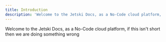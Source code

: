 ```yaml
---
title: Introduction
description: 'Welcome to the Jetski Docs, as a No-Code cloud platform, if this isn't short then we are doing something wrong.'
---
```

Welcome to the Jetski Docs, as a No-Code cloud platform, if this isn't short then we are doing something wrong
